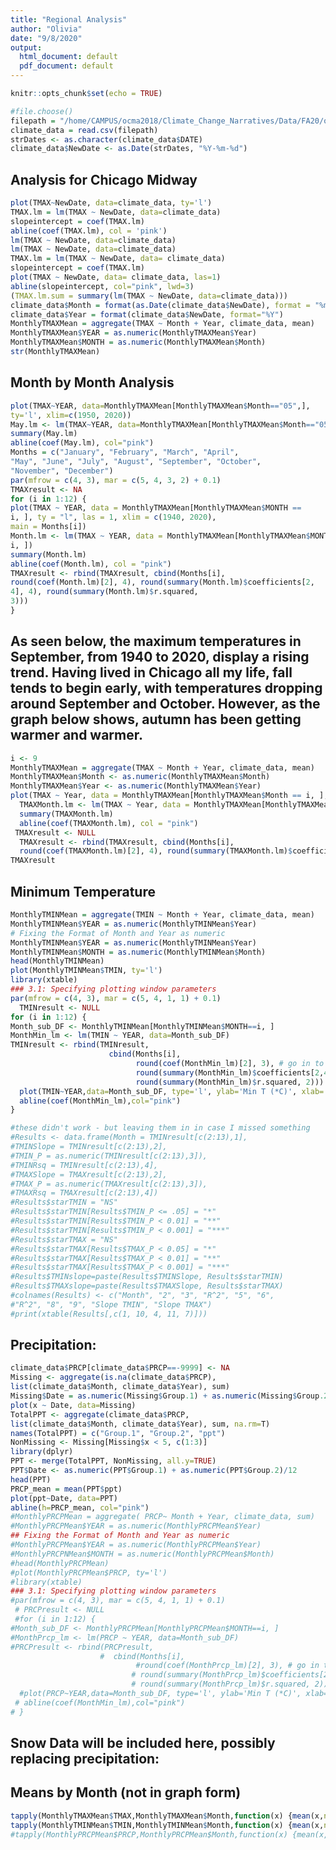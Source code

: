 ```yaml
---
title: "Regional Analysis"
author: "Olivia"
date: "9/8/2020"
output:
  html_document: default
  pdf_document: default
---
```


```r
knitr::opts_chunk$set(echo = TRUE)
```



```r

#file.choose()
filepath = "/home/CAMPUS/ocma2018/Climate_Change_Narratives/Data/FA20/olivia_chicagomidway_data.csv"
climate_data = read.csv(filepath) 
strDates <- as.character(climate_data$DATE)
climate_data$NewDate <- as.Date(strDates, "%Y-%m-%d")
```

## Analysis for Chicago Midway

```r
plot(TMAX~NewDate, data=climate_data, ty='l')
TMAX.lm = lm(TMAX ~ NewDate, data=climate_data) 
slopeintercept = coef(TMAX.lm)
abline(coef(TMAX.lm), col = 'pink') 
lm(TMAX ~ NewDate, data=climate_data)
lm(TMAX ~ NewDate, data=climate_data)
TMAX.lm = lm(TMAX ~ NewDate, data= climate_data)
slopeintercept = coef(TMAX.lm)
plot(TMAX ~ NewDate, data= climate_data, las=1)
abline(slopeintercept, col="pink", lwd=3)
(TMAX.lm.sum = summary(lm(TMAX ~ NewDate, data=climate_data)))
climate_data$Month = format(as.Date(climate_data$NewDate), format = "%m")
climate_data$Year = format(climate_data$NewDate, format="%Y")
MonthlyTMAXMean = aggregate(TMAX ~ Month + Year, climate_data, mean)
MonthlyTMAXMean$YEAR = as.numeric(MonthlyTMAXMean$Year)
MonthlyTMAXMean$MONTH = as.numeric(MonthlyTMAXMean$Month)
str(MonthlyTMAXMean)
```
## Month by Month Analysis
```r
plot(TMAX~YEAR, data=MonthlyTMAXMean[MonthlyTMAXMean$Month=="05",],
ty='l', xlim=c(1950, 2020))
May.lm <- lm(TMAX~YEAR, data=MonthlyTMAXMean[MonthlyTMAXMean$Month=="05",])
summary(May.lm)
abline(coef(May.lm), col="pink")
Months = c("January", "February", "March", "April",
"May", "June", "July", "August", "September", "October",
"November", "December")
par(mfrow = c(4, 3), mar = c(5, 4, 3, 2) + 0.1)
TMAXresult <- NA 
for (i in 1:12) {
plot(TMAX ~ YEAR, data = MonthlyTMAXMean[MonthlyTMAXMean$MONTH ==
i, ], ty = "l", las = 1, xlim = c(1940, 2020),
main = Months[i])
Month.lm <- lm(TMAX ~ YEAR, data = MonthlyTMAXMean[MonthlyTMAXMean$MONTH ==
i, ])
summary(Month.lm)
abline(coef(Month.lm), col = "pink")
TMAXresult <- rbind(TMAXresult, cbind(Months[i],
round(coef(Month.lm)[2], 4), round(summary(Month.lm)$coefficients[2,
4], 4), round(summary(Month.lm)$r.squared,
3)))
}
```


## As seen below, the maximum temperatures in September, from 1940 to 2020, display a rising trend. Having lived in Chicago all my life, fall tends to begin early, with temperatures dropping around September and October. However, as the graph below shows, autumn has been getting warmer and warmer. 

```r

i <- 9
MonthlyTMAXMean = aggregate(TMAX ~ Month + Year, climate_data, mean)
MonthlyTMAXMean$Month <- as.numeric(MonthlyTMAXMean$Month)
MonthlyTMAXMean$Year <- as.numeric(MonthlyTMAXMean$Year)
plot(TMAX ~ Year, data = MonthlyTMAXMean[MonthlyTMAXMean$Month == i, ], ty = "l", las = 1, xlim = c(1940, 2020), main = Months[i])
  TMAXMonth.lm <- lm(TMAX ~ Year, data = MonthlyTMAXMean[MonthlyTMAXMean$Month == i, ])
  summary(TMAXMonth.lm)
  abline(coef(TMAXMonth.lm), col = "pink")
 TMAXresult <- NULL
  TMAXresult <- rbind(TMAXresult, cbind(Months[i],
  round(coef(TMAXMonth.lm)[2], 4), round(summary(TMAXMonth.lm)$coefficients[2, 4], 4), round(summary(TMAXMonth.lm)$r.squared,3)))
TMAXresult

```


## Minimum Temperature
```r
MonthlyTMINMean = aggregate(TMIN ~ Month + Year, climate_data, mean)
MonthlyTMINMean$YEAR = as.numeric(MonthlyTMINMean$Year)
# Fixing the Format of Month and Year as numeric
MonthlyTMINMean$YEAR = as.numeric(MonthlyTMINMean$Year)
MonthlyTMINMean$MONTH = as.numeric(MonthlyTMINMean$Month)
head(MonthlyTMINMean)
plot(MonthlyTMINMean$TMIN, ty='l')
library(xtable)
### 3.1: Specifying plotting window parameters
par(mfrow = c(4, 3), mar = c(5, 4, 1, 1) + 0.1) 
  TMINresult <- NULL 
for (i in 1:12) { 
Month_sub_DF <- MonthlyTMINMean[MonthlyTMINMean$MONTH==i, ] 
MonthMin_lm <- lm(TMIN ~ YEAR, data=Month_sub_DF)
TMINresult <- rbind(TMINresult, 
                      cbind(Months[i], 
                            round(coef(MonthMin_lm)[2], 3), # go in to the coef(MonthMin_lm) object and take the 2nd element and round the number to 4 digits
                            round(summary(MonthMin_lm)$coefficients[2,4], 3), # What does this column correspond to? Try copying just round(summary(MonthMin_lm)$coefficients[2,4], 4) after running an example MonthMin_lm <- lm(...) command in the console and see what it spits out
                            round(summary(MonthMin_lm)$r.squared, 2))) # create a column for the Rsquared value
  plot(TMIN~YEAR,data=Month_sub_DF, type='l', ylab='Min T (*C)', xlab='Years',main=Months[i], bty="L", las=1) 
  abline(coef(MonthMin_lm),col="pink") 
}

#these didn't work - but leaving them in in case I missed something
#Results <- data.frame(Month = TMINresult[c(2:13),1],
#TMINSlope = TMINresult[c(2:13),2],
#TMIN_P = as.numeric(TMINresult[c(2:13),3]),
#TMINRsq = TMINresult[c(2:13),4],
#TMAXSlope = TMAXresult[c(2:13),2],
#TMAX_P = as.numeric(TMAXresult[c(2:13),3]),
#TMAXRsq = TMAXresult[c(2:13),4])
#Results$starTMIN = "NS"
#Results$starTMIN[Results$TMIN_P <= .05] = "*"
#Results$starTMIN[Results$TMIN_P < 0.01] = "**"
#Results$starTMIN[Results$TMIN_P < 0.001] = "***"
#Results$starTMAX = "NS"
#Results$starTMAX[Results$TMAX_P < 0.05] = "*"
#Results$starTMAX[Results$TMAX_P < 0.01] = "**"
#Results$starTMAX[Results$TMAX_P < 0.001] = "***"
#Results$TMINslope=paste(Results$TMINSlope, Results$starTMIN)
#Results$TMAXslope=paste(Results$TMAXSlope, Results$starTMAX)
#colnames(Results) <- c("Month", "2", "3", "R^2", "5", "6",
#"R^2", "8", "9", "Slope TMIN", "Slope TMAX")
#print(xtable(Results[,c(1, 10, 4, 11, 7)]))
```
## Precipitation:
```r
climate_data$PRCP[climate_data$PRCP==-9999] <- NA
Missing <- aggregate(is.na(climate_data$PRCP),
list(climate_data$Month, climate_data$Year), sum)
Missing$Date = as.numeric(Missing$Group.1) + as.numeric(Missing$Group.2)/12
plot(x ~ Date, data=Missing)
TotalPPT <- aggregate(climate_data$PRCP,
list(climate_data$Month, climate_data$Year), sum, na.rm=T)
names(TotalPPT) = c("Group.1", "Group.2", "ppt")
NonMissing <- Missing[Missing$x < 5, c(1:3)]
library(dplyr)
PPT <- merge(TotalPPT, NonMissing, all.y=TRUE)
PPT$Date <- as.numeric(PPT$Group.1) + as.numeric(PPT$Group.2)/12
head(PPT)
PRCP_mean = mean(PPT$ppt)
plot(ppt~Date, data=PPT)
abline(h=PRCP_mean, col="pink")
#MonthlyPRCPMean = aggregate( PRCP~ Month + Year, climate_data, sum)
#MonthlyPRCPMean$YEAR = as.numeric(MonthlyPRCPMean$Year)
## Fixing the Format of Month and Year as numeric
#MonthlyPRCPMean$YEAR = as.numeric(MonthlyPRCPMean$Year)
#MonthlyPRCPNMean$MONTH = as.numeric(MonthlyPRCPMean$Month)
#head(MonthlyPRCPMean)
#plot(MonthlyPRCPMean$PRCP, ty='l')
#library(xtable)
### 3.1: Specifying plotting window parameters
#par(mfrow = c(4, 3), mar = c(5, 4, 1, 1) + 0.1) 
 # PRCPresult <- NULL 
 #for (i in 1:12) { 
#Month_sub_DF <- MonthlyPRCPMean[MonthlyPRCPMean$MONTH==i, ] 
#MonthPrcp_lm <- lm(PRCP ~ YEAR, data=Month_sub_DF)
#PRCPresult <- rbind(PRCPresult, 
                    #  cbind(Months[i], 
                            #round(coef(MonthPrcp_lm)[2], 3), # go in to the coef(MonthMin_lm) object and take the 2nd element and round the number to 4 digits
                           # round(summary(MonthPrcp_lm)$coefficients[2,4], 3), # What does this column correspond to? Try copying just round(summary(MonthMin_lm)$coefficients[2,4], 4) after running an example MonthMin_lm <- lm(...) command in the console and see what it spits out
                           # round(summary(MonthPrcp_lm)$r.squared, 2))) # create a column for the Rsquared value
  #plot(PRCP~YEAR,data=Month_sub_DF, type='l', ylab='Min T (*C)', xlab='Years',main=Months[i], bty="L", las=1) 
 # abline(coef(MonthMin_lm),col="pink") 
# }
```


## Snow Data will be included here, possibly replacing precipitation:










## Means by Month (not in graph form)
```r
tapply(MonthlyTMAXMean$TMAX,MonthlyTMAXMean$Month,function(x) {mean(x,na.rm=T)})
tapply(MonthlyTMINMean$TMIN,MonthlyTMINMean$Month,function(x) {mean(x,na.rm=T)})
#tapply(MonthlyPRCPMean$PRCP,MonthlyPRCPMean$Month,function(x) {mean(x,na.rm=T)})
```